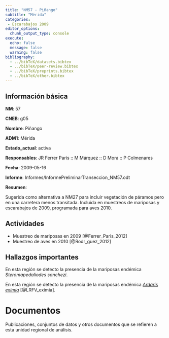 ```yaml
---
title: "NM57 - Piñango"
subtitle: "Mérida"
categories:
 - Escarabajos 2009
editor_options: 
  chunk_output_type: console
execute:
  echo: false 
  message: false
  warning: false
bibliography: 
  - ../bibTeX/datasets.bibtex
  - ../bibTeX/peer-review.bibtex
  - ../bibTeX/preprints.bibtex
  - ../bibTeX/other.bibtex
---
```


## Información básica

**NM**: 57

**CNEB**: g05

**Nombre**: Piñango

**ADM1**: Mérida

**Estado_actual**: activa

**Responsables**: JR Ferrer Paris :: M Márquez :: D Mora :: P Colmenares

**Fecha**: 2009-05-16

**Informe**: Informes/InformePreliminarTranseccion_NM57.odt

**Resumen**: <p>Sugerida como alternativa a NM27 para incluir vegetaci&oacute;n de p&aacute;ramos pero en una carretera menos transitada. Incluida en muestreos de mariposas y escarabajos de 2009, programada para aves 2010.</p>


## Actividades

- Muestreo de mariposas en 2009 [@Ferrer_Paris_2012]
- Muestreo de aves en 2010 [@Rodr_guez_2012]


## Hallazgos importantes

En esta región se detecto la presencia de la mariposas endémica *Steromapedaliodes sanchezi*.

En esta región se detecto la presencia de la mariposas endémica [*Ardaris eximia*](/taxa/Ardaris.qmd) [@LRFV_eximia].


# Documentos

Publicaciones, conjuntos de datos y otros documentos que se refieren a esta unidad regional de análisis.

::: {#refs}
:::


